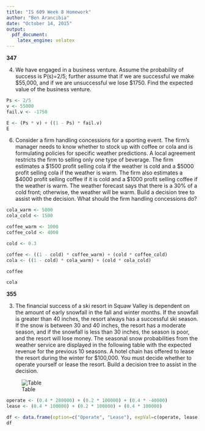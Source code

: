 ```yaml
---
title: "IS 609 Week 8 Homework"
author: "Ben Arancibia"
date: "October 14, 2015"
output:
  pdf_document:
    latex_engine: xelatex
---
```


__347__

4) We have engaged in a business venture. Assume the probability of success is P(s)=2/5; further assume that if we are successful we make $55,000, and if we are unsuccessful we lose $1750. Find the expected value of the business venture.

```r
Ps <- 2/5
v <- 55000
fail.v <- -1750

E <- (Ps * v) + ((1 - Ps) * fail.v)
E
```

6) Consider a firm handling concessions for a sporting event. The firm's manager needs to know whether to stock up with coffee or cola and is formulating policies for specific weather predictions. A local agreement restricts the firm to selling only one type of beverage. The firm estimates a $1500 profit selling cola if the weather is cold and a $5000 profit selling cola if the weather is warm. The firm also estimates a $4000 profit selling coffee if it is cold and a $1000 profit selling coffee if the weather is warm. The weather forecast says that there is a 30% of a cold front; otherwise, the weather will be warm. Build a decision tree to assist with the decision. What should the firm handling concessions do?

```r
cola_warm <- 5000
cola_cold <- 1500

coffee_warm <- 1000
coffee_cold <- 4000

cold <- 0.3

coffee <- ((1 - cold) * coffee_warm) + (cold * coffee_cold)
cola <- ((1 - cold) * cola_warm) + (cold * cola_cold)

coffee

cola
```

__355__

3) The financial success of a ski resort in Squaw Valley is dependent on the amount of early snowfall in the fall and winter months. If the snowfall is greater than 40 inches, the resort always has a successful ski season. If the snow is between 30 and 40 inches, the resort has a moderate season, and if the snowfall is less than 30 inches, the season is poor, and the resort will lose money. The seasonal snow probabilities from the weather service are displayed in the following table with the expected revenue for the previous 10 seasons. A hotel chain has offered to lease the resort during the winter for $100,000. You must decide whether to operate yourself or lease the resort. Build a decision tree to assist in the decision.

![Table](//Users/bcarancibia/CUNY_IS_609/week8/355.png)

```r
operate <- (0.4 * 280000) + (0.2 * 100000) + (0.4 * -40000)
lease <- (0.4 * 100000) + (0.2 * 100000) + (0.4 * 100000)

df <- data.frame(option=c("Operate", "Lease"), expVal=c(operate, lease))
df

```


